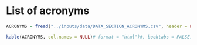 # List of acronyms

```r
ACRONYMS = fread("../inputs/data/DATA_SECTION_ACRONYMS.csv", header = FALSE)

kable(ACRONYMS, col.names = NULL)# format = "html")#, booktabs = FALSE)
```
